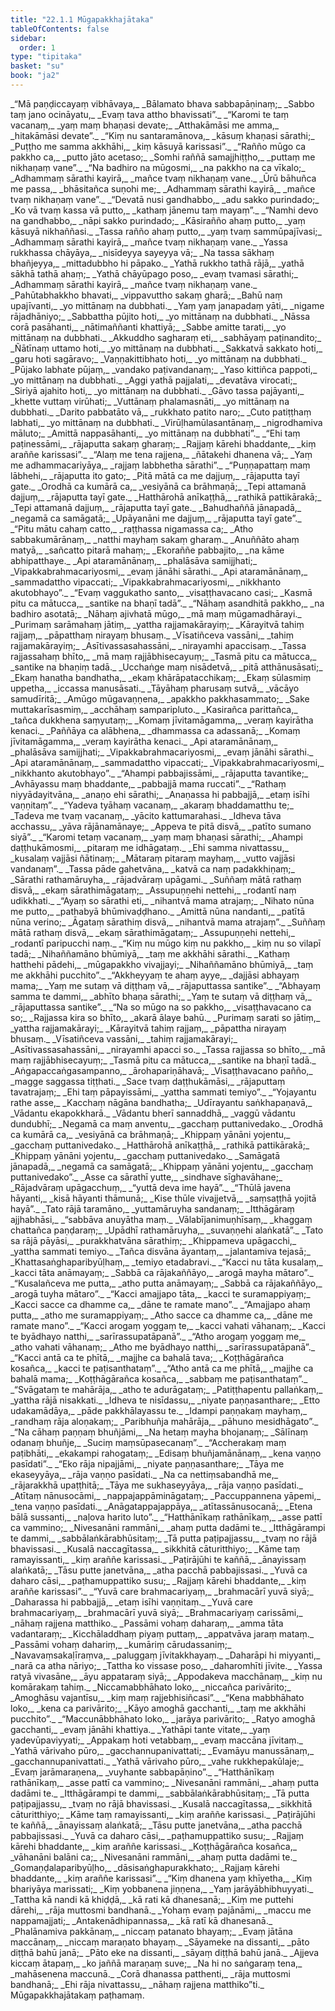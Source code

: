 ```yaml
---
title: "22.1.1 Mūgapakkhajātaka"
tableOfContents: false
sidebar:
  order: 1
type: "tipitaka"
basket: "su"
book: "ja2"
---
```



<DynamicBreadcrumb />

<Division number="1" book="ja2">

<Paragraph number="1315" type="verses" book="ja2">
_“Mā paṇḍiccayaṃ vibhāvaya,_  
_Bālamato bhava sabbapāṇinaṃ;_  
_Sabbo taṃ jano ocināyatu,_  
_Evaṃ tava attho bhavissati”._  

</Paragraph>

</Division>
<Division number="2" book="ja2">

<Paragraph number="1316" type="verses" book="ja2">
_“Karomi te taṃ vacanaṃ,_  
_yaṃ maṃ bhaṇasi devate;_  
_Atthakāmāsi me amma,_  
_hitakāmāsi devate”._  

</Paragraph>

</Division>
<Division number="3" book="ja2">

<Paragraph number="1317" type="verses" book="ja2">
_“Kiṃ nu santaramānova,_  
_kāsuṃ khaṇasi sārathi;_  
_Puṭṭho me samma akkhāhi,_  
_kiṃ kāsuyā karissasi”._  

</Paragraph>

</Division>
<Division number="4" book="ja2">

<Paragraph number="1318" type="verses" book="ja2">
_“Rañño mūgo ca pakkho ca,_  
_putto jāto acetaso;_  
_Somhi raññā samajjhiṭṭho,_  
_puttaṃ me nikhaṇaṃ vane”._  

</Paragraph>

</Division>
<Division number="5" book="ja2">

<Paragraph number="1319" type="verses" book="ja2">
_“Na badhiro na mūgosmi,_  
_na pakkho na ca vīkalo;_  
_Adhammaṃ sārathi kayirā,_  
_mañce tvaṃ nikhaṇaṃ vane._  

</Paragraph>

</Division>
<Division number="6" book="ja2">

<Paragraph number="1320" type="verses" book="ja2">
_Ūrū bāhuñca me passa,_  
_bhāsitañca suṇohi me;_  
_Adhammaṃ sārathi kayirā,_  
_mañce tvaṃ nikhaṇaṃ vane”._  

</Paragraph>

</Division>
<Division number="7" book="ja2">

<Paragraph number="1321" type="verses" book="ja2">
_“Devatā nusi gandhabbo,_  
_adu sakko purindado;_  
_Ko vā tvaṃ kassa vā putto,_  
_kathaṃ jānemu taṃ mayaṃ”._  

</Paragraph>

</Division>
<Division number="8" book="ja2">

<Paragraph number="1322" type="verses" book="ja2">
_“Namhi devo na gandhabbo,_  
_nāpi sakko purindado;_  
_Kāsirañño ahaṃ putto,_  
_yaṃ kāsuyā nikhaññasi._  

</Paragraph>

</Division>
<Division number="9" book="ja2">

<Paragraph number="1323" type="verses" book="ja2">
_Tassa rañño ahaṃ putto,_  
_yaṃ tvaṃ sammūpajīvasi;_  
_Adhammaṃ sārathi kayirā,_  
_mañce tvaṃ nikhaṇaṃ vane._  

</Paragraph>

</Division>
<Division number="10" book="ja2">

<Paragraph number="1324" type="verses" book="ja2">
_Yassa rukkhassa chāyāya,_  
_nisīdeyya sayeyya vā;_  
_Na tassa sākhaṃ bhañjeyya,_  
_mittadubbho hi pāpako._  

</Paragraph>

</Division>
<Division number="11" book="ja2">

<Paragraph number="1325" type="verses" book="ja2">
_Yathā rukkho tathā rājā,_  
_yathā sākhā tathā ahaṃ;_  
_Yathā chāyūpago poso,_  
_evaṃ tvamasi sārathi;_  
_Adhammaṃ sārathi kayirā,_  
_mañce tvaṃ nikhaṇaṃ vane._  

</Paragraph>

</Division>
<Division number="12" book="ja2">

<Paragraph number="1326" type="verses" book="ja2">
_Pahūtabhakkho bhavati,_  
_vippavuttho sakaṃ gharā;_  
_Bahū naṃ upajīvanti,_  
_yo mittānaṃ na dubbhati._  

</Paragraph>

</Division>
<Division number="13" book="ja2">

<Paragraph number="1327" type="verses" book="ja2">
_Yaṃ yaṃ janapadaṃ yāti,_  
_nigame rājadhāniyo;_  
_Sabbattha pūjito hoti,_  
_yo mittānaṃ na dubbhati._  

</Paragraph>

</Division>
<Division number="14" book="ja2">

<Paragraph number="1328" type="verses" book="ja2">
_Nāssa corā pasāhanti,_  
_nātimaññanti khattiyā;_  
_Sabbe amitte tarati,_  
_yo mittānaṃ na dubbhati._  

</Paragraph>

</Division>
<Division number="15" book="ja2">

<Paragraph number="1329" type="verses" book="ja2">
_Akkuddho sagharaṃ eti,_  
_sabhāyaṃ paṭinandito;_  
_Ñātīnaṃ uttamo hoti,_  
_yo mittānaṃ na dubbhati._  

</Paragraph>

</Division>
<Division number="16" book="ja2">

<Paragraph number="1330" type="verses" book="ja2">
_Sakkatvā sakkato hoti,_  
_garu hoti sagāravo;_  
_Vaṇṇakittibhato hoti,_  
_yo mittānaṃ na dubbhati._  

</Paragraph>

</Division>
<Division number="17" book="ja2">

<Paragraph number="1331" type="verses" book="ja2">
_Pūjako labhate pūjaṃ,_  
_vandako paṭivandanaṃ;_  
_Yaso kittiñca pappoti,_  
_yo mittānaṃ na dubbhati._  

</Paragraph>

</Division>
<Division number="18" book="ja2">

<Paragraph number="1332" type="verses" book="ja2">
_Aggi yathā pajjalati,_  
_devatāva virocati;_  
_Siriyā ajahito hoti,_  
_yo mittānaṃ na dubbhati._  

</Paragraph>

</Division>
<Division number="19" book="ja2">

<Paragraph number="1333" type="verses" book="ja2">
_Gāvo tassa pajāyanti,_  
_khette vuttaṃ virūhati;_  
_Vuttānaṃ phalamasnāti,_  
_yo mittānaṃ na dubbhati._  

</Paragraph>

</Division>
<Division number="20" book="ja2">

<Paragraph number="1334" type="verses" book="ja2">
_Darito pabbatāto vā,_  
_rukkhato patito naro;_  
_Cuto patiṭṭhaṃ labhati,_  
_yo mittānaṃ na dubbhati._  

</Paragraph>

</Division>
<Division number="21" book="ja2">

<Paragraph number="1335" type="verses" book="ja2">
_Virūḷhamūlasantānaṃ,_  
_nigrodhamiva māluto;_  
_Amittā nappasāhanti,_  
_yo mittānaṃ na dubbhati”._  

</Paragraph>

</Division>
<Division number="22" book="ja2">

<Paragraph number="1336" type="verses" book="ja2">
_“Ehi taṃ paṭinessāmi,_  
_rājaputta sakaṃ gharaṃ;_  
_Rajjaṃ kārehi bhaddante,_  
_kiṃ araññe karissasi”._  

</Paragraph>

</Division>
<Division number="23" book="ja2">

<Paragraph number="1337" type="verses" book="ja2">
_“Alaṃ me tena rajjena,_  
_ñātakehi dhanena vā;_  
_Yaṃ me adhammacariyāya,_  
_rajjaṃ labbhetha sārathi”._  

</Paragraph>

</Division>
<Division number="24" book="ja2">

<Paragraph number="1338" type="verses" book="ja2">
_“Puṇṇapattaṃ maṃ lābhehi,_  
_rājaputta ito gato;_  
_Pitā mātā ca me dajjuṃ,_  
_rājaputta tayī gate._  

</Paragraph>

</Division>
<Division number="25" book="ja2">

<Paragraph number="1339" type="verses" book="ja2">
_Orodhā ca kumārā ca,_  
_vesiyānā ca brāhmaṇā;_  
_Tepi attamanā dajjuṃ,_  
_rājaputta tayī gate._  

</Paragraph>

</Division>
<Division number="26" book="ja2">

<Paragraph number="1340" type="verses" book="ja2">
_Hatthārohā anīkaṭṭhā,_  
_rathikā pattikārakā;_  
_Tepi attamanā dajjuṃ,_  
_rājaputta tayī gate._  

</Paragraph>

</Division>
<Division number="27" book="ja2">

<Paragraph number="1341" type="verses" book="ja2">
_Bahudhaññā jānapadā,_  
_negamā ca samāgatā;_  
_Upāyanāni me dajjuṃ,_  
_rājaputta tayī gate”._  

</Paragraph>

</Division>
<Division number="28" book="ja2">

<Paragraph number="1342" type="verses" book="ja2">
_“Pitu mātu cahaṃ catto,_  
_raṭṭhassa nigamassa ca;_  
_Atho sabbakumārānaṃ,_  
_natthi mayhaṃ sakaṃ gharaṃ._  

</Paragraph>

</Division>
<Division number="29" book="ja2">

<Paragraph number="1343" type="verses" book="ja2">
_Anuññāto ahaṃ matyā,_  
_sañcatto pitarā mahaṃ;_  
_Ekoraññe pabbajito,_  
_na kāme abhipatthaye._  

</Paragraph>

</Division>
<Division number="30" book="ja2">

<Paragraph number="1344" type="verses" book="ja2">
_Api ataramānānaṃ,_  
_phalāsāva samijjhati;_  
_Vipakkabrahmacariyosmi,_  
_evaṃ jānāhi sārathi._  

</Paragraph>

</Division>
<Division number="31" book="ja2">

<Paragraph number="1345" type="verses" book="ja2">
_Api ataramānānaṃ,_  
_sammadattho vipaccati;_  
_Vipakkabrahmacariyosmi,_  
_nikkhanto akutobhayo”._  

</Paragraph>

</Division>
<Division number="32" book="ja2">

<Paragraph number="1346" type="verses" book="ja2">
_“Evaṃ vaggukatho santo,_  
_visaṭṭhavacano casi;_  
_Kasmā pitu ca mātucca,_  
_santike na bhaṇī tadā”._  

</Paragraph>

</Division>
<Division number="33" book="ja2">

<Paragraph number="1347" type="verses" book="ja2">
_“Nāhaṃ asandhitā pakkho,_  
_na badhiro asotatā;_  
_Nāhaṃ ajivhatā mūgo,_  
_mā maṃ mūgamadhārayi._  

</Paragraph>

</Division>
<Division number="34" book="ja2">

<Paragraph number="1348" type="verses" book="ja2">
_Purimaṃ sarāmahaṃ jātiṃ,_  
_yattha rajjamakārayiṃ;_  
_Kārayitvā tahiṃ rajjaṃ,_  
_pāpatthaṃ nirayaṃ bhusaṃ._  

</Paragraph>

</Division>
<Division number="35" book="ja2">

<Paragraph number="1349" type="verses" book="ja2">
_Vīsatiñceva vassāni,_  
_tahiṃ rajjamakārayiṃ;_  
_Asītivassasahassāni,_  
_nirayamhi apaccisaṃ._  

</Paragraph>

</Division>
<Division number="36" book="ja2">

<Paragraph number="1350" type="verses" book="ja2">
_Tassa rajjassahaṃ bhīto,_  
_mā maṃ rajjābhisecayuṃ;_  
_Tasmā pitu ca mātucca,_  
_santike na bhaṇiṃ tadā._  

</Paragraph>

</Division>
<Division number="37" book="ja2">

<Paragraph number="1351" type="verses" book="ja2">
_Ucchaṅge maṃ nisādetvā,_  
_pitā atthānusāsati;_  
_Ekaṃ hanatha bandhatha,_  
_ekaṃ khārāpatacchikaṃ;_  
_Ekaṃ sūlasmiṃ uppetha,_  
_iccassa manusāsati._  

</Paragraph>

</Division>
<Division number="38" book="ja2">

<Paragraph number="1352" type="verses" book="ja2">
_Tāyāhaṃ pharusaṃ sutvā,_  
_vācāyo samudīritā;_  
_Amūgo mūgavaṇṇena,_  
_apakkho pakkhasammato;_  
_Sake muttakarīsasmiṃ,_  
_acchāhaṃ samparipluto._  

</Paragraph>

</Division>
<Division number="39" book="ja2">

<Paragraph number="1353" type="verses" book="ja2">
_Kasirañca parittañca,_  
_tañca dukkhena saṃyutaṃ;_  
_Komaṃ jīvitamāgamma,_  
_veraṃ kayirātha kenaci._  

</Paragraph>

</Division>
<Division number="40" book="ja2">

<Paragraph number="1354" type="verses" book="ja2">
_Paññāya ca alābhena,_  
_dhammassa ca adassanā;_  
_Komaṃ jīvitamāgamma,_  
_veraṃ kayirātha kenaci._  

</Paragraph>

</Division>
<Division number="41" book="ja2">

<Paragraph number="1355" type="verses" book="ja2">
_Api ataramānānaṃ,_  
_phalāsāva samijjhati;_  
_Vipakkabrahmacariyosmi,_  
_evaṃ jānāhi sārathi._  

</Paragraph>

</Division>
<Division number="42" book="ja2">

<Paragraph number="1356" type="verses" book="ja2">
_Api ataramānānaṃ,_  
_sammadattho vipaccati;_  
_Vipakkabrahmacariyosmi,_  
_nikkhanto akutobhayo”._  

</Paragraph>

</Division>
<Division number="43" book="ja2">

<Paragraph number="1357" type="verses" book="ja2">
_“Ahampi pabbajissāmi,_  
_rājaputta tavantike;_  
_Avhāyassu maṃ bhaddante,_  
_pabbajjā mama ruccati”._  

</Paragraph>

</Division>
<Division number="44" book="ja2">

<Paragraph number="1358" type="verses" book="ja2">
_“Rathaṃ niyyādayitvāna,_  
_anaṇo ehi sārathi;_  
_Anaṇassa hi pabbajjā,_  
_etaṃ isīhi vaṇṇitaṃ”._  

</Paragraph>

</Division>
<Division number="45" book="ja2">

<Paragraph number="1359" type="verses" book="ja2">
_“Yadeva tyāhaṃ vacanaṃ,_  
_akaraṃ bhaddamatthu te;_  
_Tadeva me tvaṃ vacanaṃ,_  
_yācito kattumarahasi._  

</Paragraph>

</Division>
<Division number="46" book="ja2">

<Paragraph number="1360" type="verses" book="ja2">
_Idheva tāva acchassu,_  
_yāva rājānamānaye;_  
_Appeva te pitā disvā,_  
_patīto sumano siyā”._  

</Paragraph>

</Division>
<Division number="47" book="ja2">

<Paragraph number="1361" type="verses" book="ja2">
_“Karomi tetaṃ vacanaṃ,_  
_yaṃ maṃ bhaṇasi sārathi;_  
_Ahampi daṭṭhukāmosmi,_  
_pitaraṃ me idhāgataṃ._  

</Paragraph>

</Division>
<Division number="48" book="ja2">

<Paragraph number="1362" type="verses" book="ja2">
_Ehi samma nivattassu,_  
_kusalaṃ vajjāsi ñātinaṃ;_  
_Mātaraṃ pitaraṃ mayhaṃ,_  
_vutto vajjāsi vandanaṃ”._  

</Paragraph>

</Division>
<Division number="49" book="ja2">

<Paragraph number="1363" type="verses" book="ja2">
_Tassa pāde gahetvāna,_  
_katvā ca naṃ padakkhiṇaṃ;_  
_Sārathi rathamāruyha,_  
_rājadvāraṃ upāgami._  

</Paragraph>

</Division>
<Division number="50" book="ja2">

<Paragraph number="1364" type="verses" book="ja2">
_Suññaṃ mātā rathaṃ disvā,_  
_ekaṃ sārathimāgataṃ;_  
_Assupuṇṇehi nettehi,_  
_rodantī naṃ udikkhati._  

</Paragraph>

</Division>
<Division number="51" book="ja2">

<Paragraph number="1365" type="verses" book="ja2">
_“Ayaṃ so sārathi eti,_  
_nihantvā mama atrajaṃ;_  
_Nihato nūna me putto,_  
_pathabyā bhūmivaḍḍhano._  

</Paragraph>

</Division>
<Division number="52" book="ja2">

<Paragraph number="1366" type="verses" book="ja2">
_Amittā nūna nandanti,_  
_patītā nūna verino;_  
_Āgataṃ sārathiṃ disvā,_  
_nihantvā mama atrajaṃ”._  

</Paragraph>

</Division>
<Division number="53" book="ja2">

<Paragraph number="1367" type="verses" book="ja2">
_Suññaṃ mātā rathaṃ disvā,_  
_ekaṃ sārathimāgataṃ;_  
_Assupuṇṇehi nettehi,_  
_rodantī paripucchi naṃ._  

</Paragraph>

</Division>
<Division number="54" book="ja2">

<Paragraph number="1368" type="verses" book="ja2">
_“Kiṃ nu mūgo kiṃ nu pakkho,_  
_kiṃ nu so vilapī tadā;_  
_Nihaññamāno bhūmiyā,_  
_taṃ me akkhāhi sārathi._  

</Paragraph>

</Division>
<Division number="55" book="ja2">

<Paragraph number="1369" type="verses" book="ja2">
_Kathaṃ hatthehi pādehi,_  
_mūgapakkho vivajjayi;_  
_Nihaññamāno bhūmiyā,_  
_taṃ me akkhāhi pucchito”._  

</Paragraph>

</Division>
<Division number="56" book="ja2">

<Paragraph number="1370" type="verses" book="ja2">
_“Akkheyyaṃ te ahaṃ ayye,_  
_dajjāsi abhayaṃ mama;_  
_Yaṃ me sutaṃ vā diṭṭhaṃ vā,_  
_rājaputtassa santike”._  

</Paragraph>

</Division>
<Division number="57" book="ja2">

<Paragraph number="1371" type="verses" book="ja2">
_“Abhayaṃ samma te dammi,_  
_abhīto bhaṇa sārathi;_  
_Yaṃ te sutaṃ vā diṭṭhaṃ vā,_  
_rājaputtassa santike”._  

</Paragraph>

</Division>
<Division number="58" book="ja2">

<Paragraph number="1372" type="verses" book="ja2">
_“Na so mūgo na so pakkho,_  
_visaṭṭhavacano ca so;_  
_Rajjassa kira so bhīto,_  
_akarā ālaye bahū._  

</Paragraph>

</Division>
<Division number="59" book="ja2">

<Paragraph number="1373" type="verses" book="ja2">
_Purimaṃ sarati so jātiṃ,_  
_yattha rajjamakārayi;_  
_Kārayitvā tahiṃ rajjaṃ,_  
_pāpattha nirayaṃ bhusaṃ._  

</Paragraph>

</Division>
<Division number="60" book="ja2">

<Paragraph number="1374" type="verses" book="ja2">
_Vīsatiñceva vassāni,_  
_tahiṃ rajjamakārayi;_  
_Asītivassasahassāni,_  
_nirayamhi apacci so._  

</Paragraph>

</Division>
<Division number="61" book="ja2">

<Paragraph number="1375" type="verses" book="ja2">
_Tassa rajjassa so bhīto,_  
_mā maṃ rajjābhisecayuṃ;_  
_Tasmā pitu ca mātucca,_  
_santike na bhaṇī tadā._  

</Paragraph>

</Division>
<Division number="62" book="ja2">

<Paragraph number="1376" type="verses" book="ja2">
_Aṅgapaccaṅgasampanno,_  
_ārohapariṇāhavā;_  
_Visaṭṭhavacano pañño,_  
_magge saggassa tiṭṭhati._  

</Paragraph>

</Division>
<Division number="63" book="ja2">

<Paragraph number="1377" type="verses" book="ja2">
_Sace tvaṃ daṭṭhukāmāsi,_  
_rājaputtaṃ tavatrajaṃ;_  
_Ehi taṃ pāpayissāmi,_  
_yattha sammati temiyo”._  

</Paragraph>

</Division>
<Division number="64" book="ja2">

<Paragraph number="1378" type="verses" book="ja2">
_“Yojayantu rathe asse,_  
_Kacchaṃ nāgāna bandhatha;_  
_Udīrayantu saṅkhapaṇavā,_  
_Vādantu ekapokkharā._  

</Paragraph>

</Division>
<Division number="65" book="ja2">

<Paragraph number="1379" type="verses" book="ja2">
_Vādantu bherī sannaddhā,_  
_vaggū vādantu dundubhī;_  
_Negamā ca maṃ anventu,_  
_gacchaṃ puttanivedako._  

</Paragraph>

</Division>
<Division number="66" book="ja2">

<Paragraph number="1380" type="verses" book="ja2">
_Orodhā ca kumārā ca,_  
_vesiyānā ca brāhmaṇā;_  
_Khippaṃ yānāni yojentu,_  
_gacchaṃ puttanivedako._  

</Paragraph>

</Division>
<Division number="67" book="ja2">

<Paragraph number="1381" type="verses" book="ja2">
_Hatthārohā anīkaṭṭhā,_  
_rathikā pattikārakā;_  
_Khippaṃ yānāni yojentu,_  
_gacchaṃ puttanivedako._  

</Paragraph>

</Division>
<Division number="68" book="ja2">

<Paragraph number="1382" type="verses" book="ja2">
_Samāgatā jānapadā,_  
_negamā ca samāgatā;_  
_Khippaṃ yānāni yojentu,_  
_gacchaṃ puttanivedako”._  

</Paragraph>

</Division>
<Division number="69" book="ja2">

<Paragraph number="1383" type="verses" book="ja2">
_Asse ca sārathī yutte,_  
_sindhave sīghavāhane;_  
_Rājadvāraṃ upāgacchuṃ,_  
_“yuttā deva ime hayā”._  

</Paragraph>

</Division>
<Division number="70" book="ja2">

<Paragraph number="1384" type="verses" book="ja2">
_“Thūlā javena hāyanti,_  
_kisā hāyanti thāmunā;_  
_Kise thūle vivajjetvā,_  
_saṃsaṭṭhā yojitā hayā”._  

</Paragraph>

</Division>
<Division number="71" book="ja2">

<Paragraph number="1385" type="verses" book="ja2">
_Tato rājā taramāno,_  
_yuttamāruyha sandanaṃ;_  
_Itthāgāraṃ ajjhabhāsi,_  
_“sabbāva anuyātha maṃ._  

</Paragraph>

</Division>
<Division number="72" book="ja2">

<Paragraph number="1386" type="verses" book="ja2">
_Vālabījanimuṇhīsaṃ,_  
_khaggaṃ chattañca paṇḍaraṃ;_  
_Upādhī rathamāruyha,_  
_suvaṇṇehi alaṅkatā”._  

</Paragraph>

</Division>
<Division number="73" book="ja2">

<Paragraph number="1387" type="verses" book="ja2">
_Tato sa rājā pāyāsi,_  
_purakkhatvāna sārathiṃ;_  
_Khippameva upāgacchi,_  
_yattha sammati temiyo._  

</Paragraph>

</Division>
<Division number="74" book="ja2">

<Paragraph number="1388" type="verses" book="ja2">
_Tañca disvāna āyantaṃ,_  
_jalantamiva tejasā;_  
_Khattasaṅghaparibyūḷhaṃ,_  
_temiyo etadabravi._  

</Paragraph>

</Division>
<Division number="75" book="ja2">

<Paragraph number="1389" type="verses" book="ja2">
_“Kacci nu tāta kusalaṃ,_  
_kacci tāta anāmayaṃ;_  
_Sabbā ca rājakaññāyo,_  
_arogā mayha mātaro”._  

</Paragraph>

</Division>
<Division number="76" book="ja2">

<Paragraph number="1390" type="verses" book="ja2">
_“Kusalañceva me putta,_  
_atho putta anāmayaṃ;_  
_Sabbā ca rājakaññāyo,_  
_arogā tuyha mātaro”._  

</Paragraph>

</Division>
<Division number="77" book="ja2">

<Paragraph number="1391" type="verses" book="ja2">
_“Kacci amajjapo tāta,_  
_kacci te suramappiyaṃ;_  
_Kacci sacce ca dhamme ca,_  
_dāne te ramate mano”._  

</Paragraph>

</Division>
<Division number="78" book="ja2">

<Paragraph number="1392" type="verses" book="ja2">
_“Amajjapo ahaṃ putta,_  
_atho me suramappiyaṃ;_  
_Atho sacce ca dhamme ca,_  
_dāne me ramate mano”._  

</Paragraph>

</Division>
<Division number="79" book="ja2">

<Paragraph number="1393" type="verses" book="ja2">
_“Kacci arogaṃ yoggaṃ te,_  
_kacci vahati vāhanaṃ;_  
_Kacci te byādhayo natthi,_  
_sarīrassupatāpanā”._  

</Paragraph>

</Division>
<Division number="80" book="ja2">

<Paragraph number="1394" type="verses" book="ja2">
_“Atho arogaṃ yoggaṃ me,_  
_atho vahati vāhanaṃ;_  
_Atho me byādhayo natthi,_  
_sarīrassupatāpanā”._  

</Paragraph>

</Division>
<Division number="81" book="ja2">

<Paragraph number="1395" type="verses" book="ja2">
_“Kacci antā ca te phītā,_  
_majjhe ca bahalā tava;_  
_Koṭṭhāgārañca kosañca,_  
_kacci te paṭisanthataṃ”._  

</Paragraph>

</Division>
<Division number="82" book="ja2">

<Paragraph number="1396" type="verses" book="ja2">
_“Atho antā ca me phītā,_  
_majjhe ca bahalā mama;_  
_Koṭṭhāgārañca kosañca,_  
_sabbaṃ me paṭisanthataṃ”._  

</Paragraph>

</Division>
<Division number="83" book="ja2">

<Paragraph number="1397" type="verses" book="ja2">
_“Svāgataṃ te mahārāja,_  
_atho te adurāgataṃ;_  
_Patiṭṭhapentu pallaṅkaṃ,_  
_yattha rājā nisakkati._  

</Paragraph>

</Division>
<Division number="84" book="ja2">

<Paragraph number="1398" type="verses" book="ja2">
_Idheva te nisīdassu,_  
_niyate paṇṇasanthare;_  
_Etto udakamādāya,_  
_pāde pakkhālayassu te._  

</Paragraph>

</Division>
<Division number="85" book="ja2">

<Paragraph number="1399" type="verses" book="ja2">
_Idampi paṇṇakaṃ mayhaṃ,_  
_randhaṃ rāja aloṇakaṃ;_  
_Paribhuñja mahārāja,_  
_pāhuno mesidhāgato”._  

</Paragraph>

</Division>
<Division number="86" book="ja2">

<Paragraph number="1400" type="verses" book="ja2">
_“Na cāhaṃ paṇṇaṃ bhuñjāmi,_  
_Na hetaṃ mayha bhojanaṃ;_  
_Sālīnaṃ odanaṃ bhuñje,_  
_Suciṃ maṃsūpasecanaṃ”._  

</Paragraph>

</Division>
<Division number="87" book="ja2">

<Paragraph number="1401" type="verses" book="ja2">
_“Accherakaṃ maṃ paṭibhāti,_  
_ekakampi rahogataṃ;_  
_Edisaṃ bhuñjamānānaṃ,_  
_kena vaṇṇo pasīdati”._  

</Paragraph>

</Division>
<Division number="88" book="ja2">

<Paragraph number="1402" type="verses" book="ja2">
_“Eko rāja nipajjāmi,_  
_niyate paṇṇasanthare;_  
_Tāya me ekaseyyāya,_  
_rāja vaṇṇo pasīdati._  

</Paragraph>

</Division>
<Division number="89" book="ja2">

<Paragraph number="1403" type="verses" book="ja2">
_Na ca nettiṃsabandhā me,_  
_rājarakkhā upaṭṭhitā;_  
_Tāya me sukhaseyyāya,_  
_rāja vaṇṇo pasīdati._  

</Paragraph>

</Division>
<Division number="90" book="ja2">

<Paragraph number="1404" type="verses" book="ja2">
_Atītaṃ nānusocāmi,_  
_nappajappāmināgataṃ;_  
_Paccuppannena yāpemi,_  
_tena vaṇṇo pasīdati._  

</Paragraph>

</Division>
<Division number="91" book="ja2">

<Paragraph number="1405" type="verses" book="ja2">
_Anāgatappajappāya,_  
_atītassānusocanā;_  
_Etena bālā sussanti,_  
_naḷova harito luto”._  

</Paragraph>

</Division>
<Division number="92" book="ja2">

<Paragraph number="1406" type="verses" book="ja2">
_“Hatthānīkaṃ rathānīkaṃ,_  
_asse pattī ca vammino;_  
_Nivesanāni rammāni,_  
_ahaṃ putta dadāmi te._  

</Paragraph>

</Division>
<Division number="93" book="ja2">

<Paragraph number="1407" type="verses" book="ja2">
_Itthāgārampi te dammi,_  
_sabbālaṅkārabhūsitaṃ;_  
_Tā putta paṭipajjassu,_  
_tvaṃ no rājā bhavissasi._  

</Paragraph>

</Division>
<Division number="94" book="ja2">

<Paragraph number="1408" type="verses" book="ja2">
_Kusalā naccagītassa,_  
_sikkhitā cāturitthiyo;_  
_Kāme taṃ ramayissanti,_  
_kiṃ araññe karissasi._  

</Paragraph>

</Division>
<Division number="95" book="ja2">

<Paragraph number="1409" type="verses" book="ja2">
_Paṭirājūhi te kaññā,_  
_ānayissaṃ alaṅkatā;_  
_Tāsu putte janetvāna,_  
_atha pacchā pabbajissasi._  

</Paragraph>

</Division>
<Division number="96" book="ja2">

<Paragraph number="1410" type="verses" book="ja2">
_Yuvā ca daharo cāsi,_  
_paṭhamuppattiko susu;_  
_Rajjaṃ kārehi bhaddante,_  
_kiṃ araññe karissasi”._  

</Paragraph>

</Division>
<Division number="97" book="ja2">

<Paragraph number="1411" type="verses" book="ja2">
_“Yuvā care brahmacariyaṃ,_  
_brahmacārī yuvā siyā;_  
_Daharassa hi pabbajjā,_  
_etaṃ isīhi vaṇṇitaṃ._  

</Paragraph>

</Division>
<Division number="98" book="ja2">

<Paragraph number="1412" type="verses" book="ja2">
_Yuvā care brahmacariyaṃ,_  
_brahmacārī yuvā siyā;_  
_Brahmacariyaṃ carissāmi,_  
_nāhaṃ rajjena matthiko._  

</Paragraph>

</Division>
<Division number="99" book="ja2">

<Paragraph number="1413" type="verses" book="ja2">
_Passāmi vohaṃ daharaṃ,_  
_amma tāta vadantaraṃ;_  
_Kicchāladdhaṃ piyaṃ puttaṃ,_  
_appatvāva jaraṃ mataṃ._  

</Paragraph>

</Division>
<Division number="100" book="ja2">

<Paragraph number="1414" type="verses" book="ja2">
_Passāmi vohaṃ dahariṃ,_  
_kumāriṃ cārudassaniṃ;_  
_Navavaṃsakaḷīraṃva,_  
_paluggaṃ jīvitakkhayaṃ._  

</Paragraph>

</Division>
<Division number="101" book="ja2">

<Paragraph number="1415" type="verses" book="ja2">
_Daharāpi hi miyyanti,_  
_narā ca atha nāriyo;_  
_Tattha ko vissase poso,_  
_daharomhīti jīvite._  

</Paragraph>

</Division>
<Division number="102" book="ja2">

<Paragraph number="1416" type="verses" book="ja2">
_Yassa ratyā vivasāne,_  
_āyu appataraṃ siyā;_  
_Appodakeva macchānaṃ,_  
_kiṃ nu komārakaṃ tahiṃ._  

</Paragraph>

</Division>
<Division number="103" book="ja2">

<Paragraph number="1417" type="verses" book="ja2">
_Niccamabbhāhato loko,_  
_niccañca parivārito;_  
_Amoghāsu vajantīsu,_  
_kiṃ maṃ rajjebhisiñcasi”._  

</Paragraph>

</Division>
<Division number="104" book="ja2">

<Paragraph number="1418" type="verses" book="ja2">
_“Kena mabbhāhato loko,_  
_kena ca parivārito;_  
_Kāyo amoghā gacchanti,_  
_taṃ me akkhāhi pucchito”._  

</Paragraph>

</Division>
<Division number="105" book="ja2">

<Paragraph number="1419" type="verses" book="ja2">
_“Maccunābbhāhato loko,_  
_jarāya parivārito;_  
_Ratyo amoghā gacchanti,_  
_evaṃ jānāhi khattiya._  

</Paragraph>

</Division>
<Division number="106" book="ja2">

<Paragraph number="1420" type="verses" book="ja2">
_Yathāpi tante vitate,_  
_yaṃ yadevūpaviyyati;_  
_Appakaṃ hoti vetabbaṃ,_  
_evaṃ maccāna jīvitaṃ._  

</Paragraph>

</Division>
<Division number="107" book="ja2">

<Paragraph number="1421" type="verses" book="ja2">
_Yathā vārivaho pūro,_  
_gacchannupanivattati;_  
_Evamāyu manussānaṃ,_  
_gacchannupanivattati._  

</Paragraph>

</Division>
<Division number="108" book="ja2">

<Paragraph number="1422" type="verses" book="ja2">
_Yathā vārivaho pūro,_  
_vahe rukkhepakūlaje;_  
_Evaṃ jarāmaraṇena,_  
_vuyhante sabbapāṇino”._  

</Paragraph>

</Division>
<Division number="109" book="ja2">

<Paragraph number="1423" type="verses" book="ja2">
_“Hatthānīkaṃ rathānīkaṃ,_  
_asse pattī ca vammino;_  
_Nivesanāni rammāni,_  
_ahaṃ putta dadāmi te._  

</Paragraph>

</Division>
<Division number="110" book="ja2">

<Paragraph number="1424" type="verses" book="ja2">
_Itthāgārampi te dammi,_  
_sabbālaṅkārabhūsitaṃ;_  
_Tā putta paṭipajjassu,_  
_tvaṃ no rājā bhavissasi._  

</Paragraph>

</Division>
<Division number="111" book="ja2">

<Paragraph number="1425" type="verses" book="ja2">
_Kusalā naccagītassa,_  
_sikkhitā cāturitthiyo;_  
_Kāme taṃ ramayissanti,_  
_kiṃ araññe karissasi._  

</Paragraph>

</Division>
<Division number="112" book="ja2">

<Paragraph number="1426" type="verses" book="ja2">
_Paṭirājūhi te kaññā,_  
_ānayissaṃ alaṅkatā;_  
_Tāsu putte janetvāna,_  
_atha pacchā pabbajissasi._  

</Paragraph>

</Division>
<Division number="113" book="ja2">

<Paragraph number="1427" type="verses" book="ja2">
_Yuvā ca daharo cāsi,_  
_paṭhamuppattiko susu;_  
_Rajjaṃ kārehi bhaddante,_  
_kiṃ araññe karissasi._  

</Paragraph>

</Division>
<Division number="114" book="ja2">

<Paragraph number="1428" type="verses" book="ja2">
_Koṭṭhāgārañca kosañca,_  
_vāhanāni balāni ca;_  
_Nivesanāni rammāni,_  
_ahaṃ putta dadāmi te._  

</Paragraph>

</Division>
<Division number="115" book="ja2">

<Paragraph number="1429" type="verses" book="ja2">
_Gomaṇḍalaparibyūḷho,_  
_dāsisaṅghapurakkhato;_  
_Rajjaṃ kārehi bhaddante,_  
_kiṃ araññe karissasi”._  

</Paragraph>

</Division>
<Division number="116" book="ja2">

<Paragraph number="1430" type="verses" book="ja2">
_“Kiṃ dhanena yaṃ khīyetha,_  
_Kiṃ bhariyāya marissati;_  
_Kiṃ yobbanena jiṇṇena,_  
_Yaṃ jarāyābhibhuyyati._  

</Paragraph>

</Division>
<Division number="117" book="ja2">

<Paragraph number="1431" type="verses" book="ja2">
_Tattha kā nandi kā khiḍḍā,_  
_kā rati kā dhanesanā;_  
_Kiṃ me puttehi dārehi,_  
_rāja muttosmi bandhanā._  

</Paragraph>

</Division>
<Division number="118" book="ja2">

<Paragraph number="1432" type="verses" book="ja2">
_Yohaṃ evaṃ pajānāmi,_  
_maccu me nappamajjati;_  
_Antakenādhipannassa,_  
_kā ratī kā dhanesanā._  

</Paragraph>

</Division>
<Division number="119" book="ja2">

<Paragraph number="1433" type="verses" book="ja2">
_Phalānamiva pakkānaṃ,_  
_niccaṃ patanato bhayaṃ;_  
_Evaṃ jātāna maccānaṃ,_  
_niccaṃ maraṇato bhayaṃ._  

</Paragraph>

</Division>
<Division number="120" book="ja2">

<Paragraph number="1434" type="verses" book="ja2">
_Sāyameke na dissanti,_  
_pāto diṭṭhā bahū janā;_  
_Pāto eke na dissanti,_  
_sāyaṃ diṭṭhā bahū janā._  

</Paragraph>

</Division>
<Division number="121" book="ja2">

<Paragraph number="1435" type="verses" book="ja2">
_Ajjeva kiccaṃ ātapaṃ,_  
_ko jaññā maraṇaṃ suve;_  
_Na hi no saṅgaraṃ tena,_  
_mahāsenena maccunā._  

</Paragraph>

</Division>
<Division number="122" book="ja2">

<Paragraph number="1436" type="verses" book="ja2">
_Corā dhanassa patthenti,_  
_rāja muttosmi bandhanā;_  
_Ehi rāja nivattassu,_  
_nāhaṃ rajjena matthiko”ti._  


</Paragraph>
</Division>

<Paragraph number="1437" type="center" book="ja2">
Mūgapakkhajātakaṃ paṭhamaṃ.
</Paragraph>